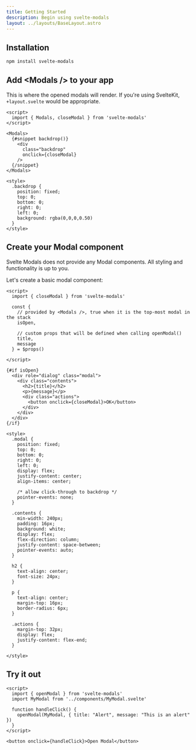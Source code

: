```yaml
---
title: Getting Started
description: Begin using svelte-modals
layout: ../layouts/BaseLayout.astro
---
```


## Installation

```bash
npm install svelte-modals
```

## Add \<Modals /> to your app

This is where the opened modals will render. If you're using SvelteKit, `+layout.svelte` would be appropriate.

```svelte title="App.svelte"
<script>
  import { Modals, closeModal } from 'svelte-modals'
</script>

<Modals>
  {#snippet backdrop()}
    <div
      class="backdrop"
      onclick={closeModal}
    />
  {/snippet}
</Modals>

<style>
  .backdrop {
    position: fixed;
    top: 0;
    bottom: 0;
    right: 0;
    left: 0;
    background: rgba(0,0,0,0.50)
  }
</style>
```

## Create your Modal component

Svelte Modals does not provide any Modal components. All styling and functionality is up to you.

Let's create a basic modal component:

```svelte title="MyModal.svelte"
<script>
  import { closeModal } from 'svelte-modals'

  const {
    // provided by <Modals />, true when it is the top-most modal in the stack
    isOpen,

    // custom props that will be defined when calling openModal()
    title,
    message
  } = $props()

</script>

{#if isOpen}
  <div role="dialog" class="modal">
    <div class="contents">
      <h2>{title}</h2>
      <p>{message}</p>
      <div class="actions">
        <button onclick={closeModal}>OK</button>
      </div>
    </div>
  </div>
{/if}

<style>
  .modal {
    position: fixed;
    top: 0;
    bottom: 0;
    right: 0;
    left: 0;
    display: flex;
    justify-content: center;
    align-items: center;

    /* allow click-through to backdrop */
    pointer-events: none;
  }

  .contents {
    min-width: 240px;
    padding: 16px;
    background: white;
    display: flex;
    flex-direction: column;
    justify-content: space-between;
    pointer-events: auto;
  }

  h2 {
    text-align: center;
    font-size: 24px;
  }

  p {
    text-align: center;
    margin-top: 16px;
    border-radius: 6px;
  }

  .actions {
    margin-top: 32px;
    display: flex;
    justify-content: flex-end;
  }

</style>
```

## Try it out

```svelte live 
<script>
  import { openModal } from 'svelte-modals'  
  import MyModal from '../components/MyModal.svelte'

  function handleClick() {     
    openModal(MyModal, { title: "Alert", message: "This is an alert" })
  }
</script>

<button onclick={handleClick}>Open Modal</button>
```